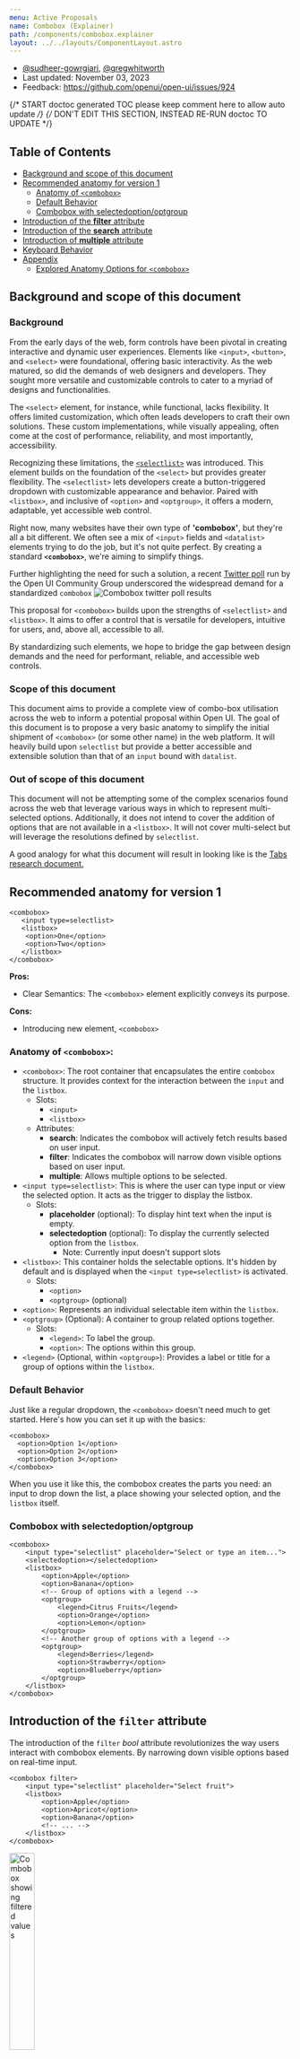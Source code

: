 ```yaml
---
menu: Active Proposals
name: Combobox (Explainer)
path: /components/combobox.explainer
layout: ../../layouts/ComponentLayout.astro
---
```


- [@sudheer-gowrgiari](https://github.com/sudheer-gowrigari), [@gregwhitworth](https://github.com/gregwhitworth)
- Last updated: November 03, 2023
- Feedback: https://github.com/openui/open-ui/issues/924

{/* START doctoc generated TOC please keep comment here to allow auto update */}
{/* DON'T EDIT THIS SECTION, INSTEAD RE-RUN doctoc TO UPDATE */}

## Table of Contents

- [Background and scope of this document](#background-and-scope-of-this-document)
- [Recommended anatomy for version 1](#recommended-anatomy-for-version-1)
  - [Anatomy of  `<combobox>`](#anatomy-of-combobox)
  - [Default Behavior](#default-behavior)
  - [Combobox with selectedoption/optgroup](#combobox-with-selectedoptionoptgroup)
- [Introduction of the **filter** attribute](#introduction-of-the-filter-attribute)
- [Introduction of the **search** attribute](#introduction-of-the-search-attribute)
- [Introduction of **multiple** attribute](#introduction-of-multiple-attribute)
- [Keyboard Behavior](#keyboard-behavior)
- [Appendix](#appendix)
  - [Explored Anatomy Options for `<combobox>`](#explored-anatomy-options-for-combobox)

## Background and scope of this document

### Background
From the early days of the web, form controls have been pivotal in creating interactive and dynamic user experiences. Elements like `<input>`, `<button>`, and `<select>` were foundational, offering basic interactivity. As the web matured, so did the demands of web designers and developers. They sought more versatile and customizable controls to cater to a myriad of designs and functionalities.

The `<select>` element, for instance, while functional, lacks flexibility. It offers limited customization, which often leads developers to craft their own solutions. These custom implementations, while visually appealing, often come at the cost of performance, reliability, and most importantly, accessibility.

Recognizing these limitations, the [`<selectlist>`](https://open-ui.org/components/selectlist/) was introduced. This element builds on the foundation of the `<select>` but provides greater flexibility. The `<selectlist>` lets developers create a button-triggered dropdown with customizable appearance and behavior. Paired with `<listbox>`, and inclusive of `<option>` and `<optgroup>`, it offers a modern, adaptable, yet accessible web control.

Right now, many websites have their own type of **'combobox'**, but they're all a bit different. We often see a mix of `<input>` fields and `<datalist>` elements trying to do the job, but it's not quite perfect. By creating a standard **`<combobox>`**, we're aiming to simplify things. 

Further highlighting the need for such a solution, a recent [Twitter poll](https://twitter.com/openuicg/status/1717345237889351911) run by the Open UI Community Group underscored the widespread demand for a standardized ``combobox``
<Image
  src="/images/combobox/combobox-twitterpoll.png"
  alt="Combobox twitter poll results"
/>


This proposal for `<combobox>` builds upon the strengths of `<selectlist>` and `<listbox>`. It aims to offer a control that is versatile for developers, intuitive for users, and, above all, accessible to all.

By standardizing such elements, we hope to bridge the gap between design demands and the need for performant, reliable, and accessible web controls. 

### Scope of this document

This document aims to provide a complete view of combo-box utilisation across the web to inform a potential proposal within Open UI. The goal of this document is to propose a very basic anatomy to simplify the initial shipment of `<combobox>` (or some other name) in the web platform. It will heavily build upon `selectlist` but provide a better accessible and extensible solution than that of an `input` bound with `datalist`.


### Out of scope of this document

This document will not be attempting some of the complex scenarios found across the web that leverage various ways in which to represent multi-selected options. Additionally, it does not intend to cover the addition of options that are not available in a `<listbox>`. It will not cover multi-select but will leverage the resolutions defined by `selectlist`.

A good analogy for what this document will result in looking like is the [Tabs research document.](https://open-ui.org/components/tabs.research.parts/)

## Recommended anatomy for version 1

```
<combobox>
   <input type=selectlist>
   <listbox>
	<option>One</option>
	<option>Two</option>
   </listbox>
</combobox>
```


**Pros:**
* Clear Semantics: The `<combobox>` element explicitly conveys its purpose.

**Cons:**
* Introducing new element, `<combobox>`

### Anatomy of `<combobox>`:

<ComboboxAnatomy />

- `<combobox>`: The root container that encapsulates the entire `combobox` structure. It provides context for the interaction between the `input` and the `listbox`.
  - Slots:
    - `<input>`
    - `<listbox>`
  - Attributes:
    - **search**: Indicates the combobox will actively fetch results based on user input.
    - **filter**: Indicates the combobox will narrow down visible options based on user input.
    - **multiple**: Allows multiple options to be selected.
- `<input type=selectlist>`: This is where the user can type input or view the selected option. It acts as the trigger to display the listbox.
  - Slots:
    - **placeholder** (optional): To display hint text when the input is empty.
    - **selectedoption** (optional): To display the currently selected option from the `listbox`. 
      - Note: Currently input doesn't support slots
- `<listbox>`: This container holds the selectable options. It's hidden by default and is displayed when the `<input type=selectlist>` is activated.
  - Slots:
    - `<option>`
    - `<optgroup>` (optional)
- `<option>`: Represents an individual selectable item within the `listbox`.
- `<optgroup>` (Optional): A container to group related options together.
  - Slots:
    - `<legend>`: To label the group.
    - `<option>`: The options within this group.
- `<legend>` (Optional, within `<optgroup>`): Provides a label or title for a group of options within the `listbox`.

### Default Behavior

Just like a regular dropdown, the `<combobox>` doesn't need much to get started. Here's how you can set it up with the basics:


```
<combobox>
  <option>Option 1</option>
  <option>Option 2</option>
  <option>Option 3</option>
</combobox>
```


When you use it like this, the combobox creates the parts you need: an input to drop down the list, a place showing your selected option, and the `listbox` itself.

### Combobox with selectedoption/optgroup


```
<combobox>
    <input type="selectlist" placeholder="Select or type an item...">
    <selectedoption></selectedoption>
    <listbox>
        <option>Apple</option>
        <option>Banana</option>
        <!-- Group of options with a legend -->
        <optgroup>
            <legend>Citrus Fruits</legend>
            <option>Orange</option>
            <option>Lemon</option>
        </optgroup>
        <!-- Another group of options with a legend -->
        <optgroup>
            <legend>Berries</legend>
            <option>Strawberry</option>
            <option>Blueberry</option>
        </optgroup>
    </listbox>
</combobox>
```

## Introduction of the `filter` attribute

The introduction of the `filter` _bool_ attribute revolutionizes the way users interact with combobox elements. By narrowing down visible options based on real-time input.


```
<combobox filter>
    <input type="selectlist" placeholder="Select fruit">
    <listbox>
        <option>Apple</option>
        <option>Apricot</option>
        <option>Banana</option>
        <!-- ... -->
    </listbox>
</combobox>
```

<Image
  src="/images/combobox/comobobox-filter.gif"
  alt="Combobox showing filtered values"
  style="width:30%"
/>

## Introduction of the `search` attribute

The introduction of the `search` attribute support search with



* pattern
* startswith 
* Contains
* ..

The current behavior of `<selectlist>` is the _startswith_ value


```
<combobox search>
    <input type="selectlist" placeholder="Select fruit">
    <listbox>
       <option>Apple</option>
        <option>Apricot</option>
        <option>Banana</option>
        <!-- ... -->
    </listbox>
</combobox>
```
<Image
  src="/images/combobox/combo-search.gif"
  alt="Combobox showing search results"
  style="width:30%"
/>



### Introduction of `multiple` attribute

TBD


### Keyboard Behavior

TBD : [https://www.w3.org/WAI/ARIA/apg/patterns/combobox/](https://www.w3.org/WAI/ARIA/apg/patterns/combobox/) 



## Research

To keep this doc focused on the initial recommended approach, we've separated the research for parts and examples into another document that can be [found here](https://github.com/sudheer-gowrigari/explainers/blob/main/combobox-research.md)

## Appendix
### Explored Anatomy Options for ``<combobox>``
#### Approach 1


```
<input type="text" list="browsers"  />
<datalist id="browsers">
	<option>firefox</option>
	<option>Chrome</option>
</datalist>
```


**Pros:**



* Native elements

**Cons:**



* You can't achieve multi-select with `<datalist>`:
* grouping options or adding icons next to options, the `<datalist>` approach falls short.
* Inconsistent Browser Support: While most modern browsers support `<datalist>`, the appearance and behavior can be inconsistent across different browsers.


#### Approach 2


```
<selectlist combobox>
  <input type=selectlist>
  <listbox>
	<option>One</option>
	<option>Two</option>
  </listbox>
</selectlist>
```


**Pros:**



* Leveraging the existing `<selectlist>`

**Cons:**



* Need to rely on an opt-in attribute(`combobox`) to modify the behavior of `<selectlist>`.